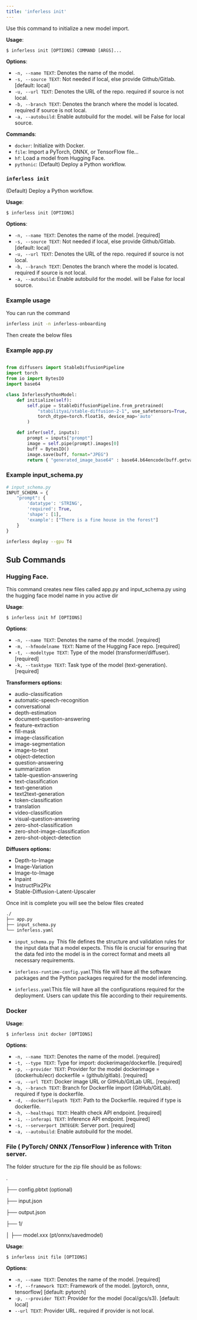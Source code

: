 ```yaml
---
title: 'inferless init'
---
```


Use this command to initialize a new model import.

**Usage**:

```console
$ inferless init [OPTIONS] COMMAND [ARGS]...
```

**Options**:

- `-n, --name TEXT`: Denotes the name of the model.
- `-s, --source TEXT`: Not needed if local, else provide Github/Gitlab. [default: local]
- `-u, --url TEXT`: Denotes the URL of the repo. required if source is not local.
- `-b, --branch TEXT`: Denotes the branch where the model is located. required if source is not local.
- `-a, --autobuild`: Enable autobuild for the model. will be False for local source.

**Commands**:

- `docker`: Initialize with Docker.
- `file`: Import a PyTorch, ONNX, or TensorFlow file...
- `hf`: Load a model from Hugging Face.
- `pythonic`: (Default) Deploy a Python workflow.

### `inferless init`

(Default) Deploy a Python workflow.

**Usage**:

```console
$ inferless init [OPTIONS]
```

**Options**:

- `-n, --name TEXT`: Denotes the name of the model. [required]
- `-s, --source TEXT`: Not needed if local, else provide Github/Gitlab. [default: local]
- `-u, --url TEXT`: Denotes the URL of the repo. required if source is not local.
- `-b, --branch TEXT`: Denotes the branch where the model is located. required if source is not local.
- `-a, --autobuild`: Enable autobuild for the model. will be False for local source.

### Example usage

You can run the command

```bash
inferless init -n inferless-onboarding
```

Then create the below files 

### Example app.py
```python

from diffusers import StableDiffusionPipeline
import torch
from io import BytesIO
import base64

class InferlessPythonModel:
    def initialize(self):
        self.pipe = StableDiffusionPipeline.from_pretrained(
            "stabilityai/stable-diffusion-2-1", use_safetensors=True,
            torch_dtype=torch.float16, device_map='auto'
        )

    def infer(self, inputs):
        prompt = inputs["prompt"]
        image = self.pipe(prompt).images[0]
        buff = BytesIO()
        image.save(buff, format="JPEG")
        return { "generated_image_base64" : base64.b64encode(buff.getvalue()).decode() }

```

### Example input_schema.py
```python
# input_schema.py
INPUT_SCHEMA = {
    "prompt": {
        'datatype': 'STRING',
        'required': True,
        'shape': [1],
        'example': ["There is a fine house in the forest"]
    }
}
```

```bash
inferless deploy --gpu T4
```

## Sub Commands 

### Hugging Face.

This command creates new files called app.py and input_schema.py using the hugging face model name in you active dir 

**Usage**:

```console
$ inferless init hf [OPTIONS]
```

**Options**:

- `-n, --name TEXT`: Denotes the name of the model. [required]
- `-m, --hfmodelname TEXT`: Name of the Hugging Face repo. [required]
- `-t, --modeltype TEXT`: Type of the model (transformer/diffuser). [required]
- `-k, --tasktype TEXT`: Task type of the model (text-generation). [required]


**Transformers options:**

- audio-classification
- automatic-speech-recognition
- conversational
- depth-estimation
- document-question-answering
- feature-extraction
- fill-mask
- image-classification
- image-segmentation
- image-to-text
- object-detection
- question-answering
- summarization
- table-question-answering
- text-classification
- text-generation
- text2text-generation
- token-classification
- translation
- video-classification
- visual-question-answering
- zero-shot-classification
- zero-shot-image-classification
- zero-shot-object-detection

**Diffusers options:**

- Depth-to-Image
- Image-Variation
- Image-to-Image
- Inpaint
- InstructPix2Pix
- Stable-Diffusion-Latent-Upscaler

Once init is complete you will see the below files created

```bash
./
├── app.py
├── input_schema.py
└── inferless.yaml
```

- `input_schema.py `This file defines the structure and validation rules for the input data that a model expects. This file is crucial for ensuring that the data fed into the model is in the correct format and meets all necessary requirements.

- `inferless-runtime-config.yaml`This file will have all the software packages and the Python packages required for the model inferencing.

- `inferless.yaml`This file will have all the configurations required for the deployment. Users can update this file according to their requirements.

### Docker

**Usage**:

```console
$ inferless init docker [OPTIONS]
```

**Options**:

- `-n, --name TEXT`: Denotes the name of the model. [required]
- `-t, --type TEXT`: Type for import: dockerimage/dockerfile. [required]
- `-p, --provider TEXT`: Provider for the model dockerimage = (dockerhub/ecr) dockerfile = (github/gitlab). [required]
- `-u, --url TEXT`: Docker image URL or GitHub/GitLab URL. [required]
- `-b, --branch TEXT`: Branch for Dockerfile import (GitHub/GitLab). required if type is dockerfile.
- `-d, --dockerfilepath TEXT`: Path to the Dockerfile. required if type is dockerfile.
- `-h, --healthapi TEXT`: Health check API endpoint. [required]
- `-i, --inferapi TEXT`: Inference API endpoint. [required]
- `-s, --serverport INTEGER`: Server port. [required]
- `-a, --autobuild`: Enable autobuild for the model.

### File ( PyTorch/ ONNX /TensorFlow ) inference with Triton server.

The folder structure for the zip file should be as follows:

.

├── config.pbtxt (optional)

├── input.json

├── output.json

├── 1/

│ ├── model.xxx (pt/onnx/savedmodel)

**Usage**:

```console
$ inferless init file [OPTIONS]
```

**Options**:

- `-n, --name TEXT`: Denotes the name of the model. [required]
- `-f, --framework TEXT`: Framework of the model. [pytorch, onnx, tensorflow] [default: pytorch]
- `-p, --provider TEXT`: Provider for the model (local/gcs/s3). [default: local]
- `--url TEXT`: Provider URL. required if provider is not local.


